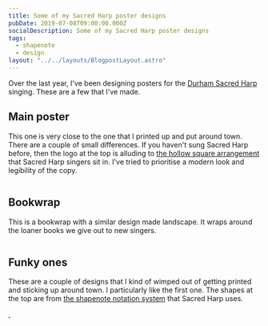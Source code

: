 ```yaml
---
title: Some of my Sacred Harp poster designs
pubDate: 2019-07-08T09:00:00.000Z
socialDescription: Some of my Sacred Harp poster designs
tags:
  - shapenote
  - design
layout: "../../layouts/BlogpostLayout.astro"
---
```


Over the last year, I've been designing posters for the [Durham Sacred Harp](https://durhamsacredharp.co.uk) singing. These are a few that I've made.

## Main poster

This one is very close to the one that I printed up and put around town. There are a couple of small differences. If you haven't sung Sacred Harp before, then the logo at the top is alluding to [the hollow square arrangement](https://en.wikipedia.org/wiki/Sacred_Harp#Singing_Sacred_Harp_music) that Sacred Harp singers sit in. I've tried to prioritise a modern look and legibility of the copy.

<a href="/images/blue_square.png">
  <img src="/images/blue_square.png" alt="" />
</a>

## Bookwrap

This is a bookwrap with a similar design made landscape. It wraps around the loaner books we give out to new singers.

<a href="/images/blue_square_bookwrap.png">
  <img src="/images/blue_square_bookwrap.png" alt="" />
</a>

## Funky ones

These are a couple of designs that I kind of wimped out of getting printed and sticking up around town. I particularly like the first one. The shapes at the top are from [the shapenote notation system](https://en.wikipedia.org/wiki/Sacred_Harp#The_music_and_its_notation) that Sacred Harp uses.

<a href="/images/funky_squares.png">
  <img src="/images/funky_squares.png" alt="" />
</a>

<a href="/images/funky_squares_gharish.png">
  <img src="/images/funky_squares_gharish.png" alt="" />
</a>
